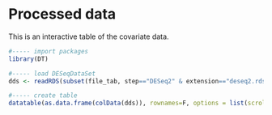 # Processed data

This is an interactive table of the covariate data.

```r
#----- import packages
library(DT)

#----- load DESeqDataSet
dds <- readRDS(subset(file_tab, step=="DESeq2" & extension=="deseq2.rds" & contrast=="all")$filename)

#----- create table
datatable(as.data.frame(colData(dds)), rownames=F, options = list(scrollX = TRUE))
```

